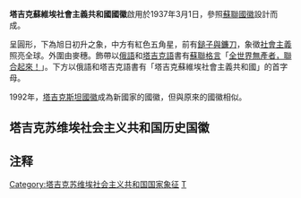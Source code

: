{{Infobox coat of arms
|color            = #DE2929
|name             = 塔吉克苏维埃社会主义共和国国徽
|image            = Emblem of the Tajik SSR.svg
|image_width      = 250
|middle           = Emblem of the Tajik SSR (1936).svg
|middle_width     = 200
|middle_caption   = 1936年使用的版本
|lesser           = The_coat_of_arms_of_the_Tajik_SSR_(24.02.1931-04.07.1935).svg
|lesser_width     = 200
|lesser_caption   = 1931年到1935年使用的国徽
|armiger          = {{flag|Tajik SSR}}
|year_adopted     = 1937年3月1日
|year_repealed    = 1991年9月9日
|crest            = 圓形，下為旭日初升之象，中方有紅色五角星，前有[[鎚子與鐮刀|鎚子與鐮刀]]，象徵[[社會主義|社會主義]]照亮全球。
|torse            = 
|shield           =
|supporters       = 
|compartment      = 
|motto            = '''Пролетарҳои ҳамаи мамлакатҳо, як шавед!''' ([[塔吉克语|塔吉克语]]) <br><br> '''Пролетарии всех стран, соединяйтесь!''' ([[俄语|俄语]]) <br><br> "[[全世界无产者，联合起来！|全世界无产者，联合起来！]]"
|orders           = 
|other_elements    =一个花圈组成，在右边，谷物的耳朵，左边，棉花的茎和下面，一棵藤树。<ref name="irancia">{{Cite web|url=http://www.iranicaonline.org/articles/flags-iii|title=Flags iii, of Tajikistan|publisher=Iranicaonline.org|accessdate=1 January 2015|archive-date=2013-02-04|archive-url=https://www.webcitation.org/6EBMgPvcm?url=http://www.iranicaonline.org/articles/flags-iii|dead-url=no}}</ref>
|earlier_versions = [[File:Emblem_of_the_Tajik_SSR_(1936).svg|100px]]
[[File:The_coat_of_arms_of_the_Tajik_SSR_(24.02.1931-04.07.1935).svg|100px]][[File:The_coat_of_arms_of_the_Tajik_SSR_(27.04.1935-20.05.1937).svg|100px]]
[[File:The_coat_of_arms_of_the_Tajik_SSR_(1938-28.09.1940).svg|100px]]
|use              = 1936年
}}
'''塔吉克蘇維埃社會主義共和國國徽'''啟用於1937年3月1日，參照[[蘇聯|蘇聯]][[蘇聯國徽|國徽]]設計而成。

呈圓形，下為旭日初升之象，中方有紅色五角星，前有[[鎚子與鐮刀|鎚子與鐮刀]]，象徵[[社會主義|社會主義]]照亮全球。外圍由麥穗。飾帶以[[俄語|俄語]]和[[塔吉克語|塔吉克語]]書有[[国家格言|蘇聯格言]]「[[全世界無產者，聯合起來！|全世界無產者，聯合起來！]]」。下方以俄語和塔吉克語書有「塔吉克蘇維埃社會主義共和國」的首字母。

1992年，[[塔吉克斯坦國徽|塔吉克斯坦國徽]]成為新國家的國徽，但與原來的國徽相似。

== 塔吉克苏维埃社会主义共和国历史国徽 ==
{{gallery
|File:Coat of Arms of Tajik ASSR 1924-04.1929.svg|1924年4月-1929年
|File:Coat of Arms of Tajik ASSR 04.1929-24.02.1931.svg|1929年-1931年
|File:Emblem of the Tajik SSR (1936).svg|1931年-1936年
|File:Emblem of the Tajik SSR.svg|1937年-
}}
== 注释 ==

{{Reflist}}
{{苏联及其加盟共和国国徽}}

[[Category:塔吉克苏维埃社会主义共和国国家象征|Category:塔吉克苏维埃社会主义共和国国家象征]]
[[Category:苏联加盟共和国国徽|T]]